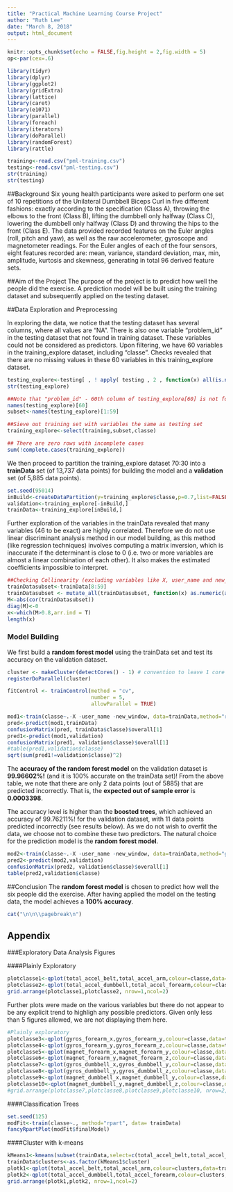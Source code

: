 ```yaml
---
title: "Practical Machine Learning Course Project"
author: "Ruth Lee"
date: "March 8, 2018"
output: html_document
---
```


```r
knitr::opts_chunk$set(echo = FALSE,fig.height = 2,fig.width = 5)
op<-par(cex=.6)

library(tidyr)
library(dplyr)
library(ggplot2)
library(gridExtra)
library(lattice)
library(caret)
library(e1071)
library(parallel)
library(foreach)
library(iterators)
library(doParallel)
library(randomForest)
library(rattle)

training<-read.csv("pml-training.csv")
testing<-read.csv("pml-testing.csv")
str(training)
str(testing)
```

##Background
Six young health participants were asked to perform one set of 10 repetitions of the Unilateral Dumbbell Biceps Curl in five different fashions: exactly according to the specification (Class A), throwing the elbows to the front (Class B), lifting the dumbbell only halfway (Class C), lowering the dumbbell only halfway (Class D) and throwing the hips to the front (Class E).  The data provided recorded features on the Euler angles (roll, pitch and yaw), as well as the raw accelerometer, gyroscope and magnetometer readings. For the Euler angles of each of the four sensors, eight features recorded are: mean, variance, standard deviation, max, min, amplitude, kurtosis and skewness, generating in total 96 derived feature sets.

##Aim of the Project
The purpose of the project is to predict how well the people did the exercise. A prediction model will be built using the training dataset and subsequently applied on the testing dataset.   

##Data Exploration and Preprocessing

In exploring the data, we notice that the testing dataset has several columns, where all values are "NA". There is also one variable "problem_id" in the testing dataset that not found in training dataset. These variables could not be considered as predictors. Upon filtering, we have 60 variables in the training_explore dataset, including "classe". Checks revealed that there are no missing values in these 60 variables in this training_explore dataset.

```r
testing_explore<-testing[ , ! apply( testing , 2 , function(x) all(is.na(x)) ) ]
str(testing_explore)

##Note that "problem_id" - 60th column of testing_explore[60] is not found in training set
names(testing_explore)[60]
subset<-names(testing_explore)[1:59]

##Sieve out training set with variables the same as testing set
training_explore<-select(training,subset,classe)

## There are zero rows with incomplete cases
sum(!complete.cases(training_explore))
```

We then proceed to partition the training_explore dataset 70:30 into a **trainData** set (of 13,737 data points) for building the model and a **validation** set (of 5,885 data points). 

```r
set.seed(95014)
inBuild<-createDataPartition(y=training_explore$classe,p=0.7,list=FALSE)
validation<-training_explore[-inBuild,]
trainData<-training_explore[inBuild,]
```
Further exploration of the variables in the trainData revealed that many variables (46 to be exact) are highly correlated. Therefore we do not use linear discriminant analysis method in our model building, as this method (like regression techniques) involves computing a matrix inversion, which is inaccurate if the determinant is close to 0 (i.e. two or more variables are almost a linear combination of each other). It also makes the estimated coefficients impossible to interpret. 
```r
##Checking Collinearity (excluding variables like X, user_name and new_window as they are not meanful to be predictors)
trainDatasubset<-trainData[8:59] 
trainDatasubset <- mutate_all(trainDatasubset, function(x) as.numeric(as.integer(x)))
M<-abs(cor(trainDatasubset))
diag(M)<-0
x<-which(M>0.8,arr.ind = T)
length(x)
```

### Model Building

We first build a **random forest model** using the trainData set and test its accuracy on the validation dataset.
```r
cluster <- makeCluster(detectCores() - 1) # convention to leave 1 core for OS
registerDoParallel(cluster)

fitControl <- trainControl(method = "cv",
                           number = 5,
                           allowParallel = TRUE)

mod1<-train(classe~.-X -user_name -new_window, data=trainData,method="rf", trControl = fitControl)
pred<-predict(mod1,trainData)
confusionMatrix(pred, trainData$classe)$overall[1]
pred1<-predict(mod1,validation)
confusionMatrix(pred1, validation$classe)$overall[1]
#table(pred1,validation$classe)
sqrt(sum(pred1!=validation$classe)^2)
```

The **accuracy of the random forest model** on the validation dataset is **99.96602%!** (and it is 100% accurate on the trainData set)! From the above table, we note that there are only 2 data points (out of 5885) that are predicted incorrectly. That is, the **expected out of sample error** is **0.0003398**.

The accuracy level is higher than the **boosted trees**, which achieved an accuracy of 99.76211%! for the validation dataset, with 11 data points predicted incorrectly (see results below). As we do not wish to overfit the data, we choose not to combine these two predictors. The natural choice for the prediction model is the **random forest model**.

```r
mod2<-train(classe~.-X -user_name -new_window, data=trainData,method="gbm", trControl = fitControl)
pred2<-predict(mod2,validation)
confusionMatrix(pred2, validation$classe)$overall[1]
table(pred2,validation$classe)
```

##Conclusion
The **random forest model** is chosen to predict how well the six people did the exercise. After having applied the model on the testing data, the model achieves a **100% accuracy**.


```r
cat("\n\n\\pagebreak\n")
```

## Appendix

###Exploratory Data Analysis Figures 

####Plainly Exploratory
```r

plotclasse1<-qplot(total_accel_belt,total_accel_arm,colour=classe,data=trainData)
plotclasse2<-qplot(total_accel_dumbbell,total_accel_forearm,colour=classe,data=trainData)
grid.arrange(plotclasse1,plotclasse2, nrow=1,ncol=2)
```
Further plots were made on the various variables but there do not appear to be any explicit trend to highligh any possible predictors. Given only less than 5 figures allowed, we are not displaying them here.

```r
#Plainly exploratory
plotclasse3<-qplot(gyros_forearm_x,gyros_forearm_y,colour=classe,data=trainData)
plotclasse4<-qplot(gyros_forearm_y,gyros_forearm_z,colour=classe,data=trainData)
plotclasse5<-qplot(magnet_forearm_x,magnet_forearm_y,colour=classe,data=trainData)
plotclasse6<-qplot(magnet_forearm_y,magnet_forearm_z,colour=classe,data=trainData)
plotclasse7<-qplot(gyros_dumbbell_x,gyros_dumbbell_y,colour=classe,data=trainData)
plotclasse8<-qplot(gyros_dumbbell_y,gyros_dumbbell_z,colour=classe,data=trainData)
plotclasse9<-qplot(magnet_dumbbell_x,magnet_dumbbell_y,colour=classe,data=trainData)
plotclasse10<-qplot(magnet_dumbbell_y,magnet_dumbbell_z,colour=classe,data=trainData)
#grid.arrange(plotclasse7,plotclasse8,plotclasse9,plotclasse10, nrow=2,ncol=2)
```

####Classification Trees

```r
set.seed(125)
modFit<-train(classe~., method="rpart", data= trainData)  
fancyRpartPlot(modFit$finalModel)
```

####Cluster with k-means
```r
kMeans1<-kmeans(subset(trainData,select=c(total_accel_belt,total_accel_arm,total_accel_dumbbell,total_accel_forearm)),centers=5)
trainData$clusters<-as.factor(kMeans1$cluster)
plotk1<-qplot(total_accel_belt,total_accel_arm,colour=clusters,data=trainData)
plotk2<-qplot(total_accel_dumbbell,total_accel_forearm,colour=clusters,data=trainData)
grid.arrange(plotk1,plotk2, nrow=1,ncol=2)
```